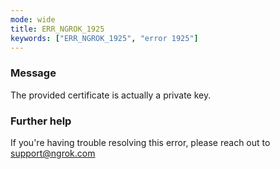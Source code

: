 ```yaml
---
mode: wide
title: ERR_NGROK_1925
keywords: ["ERR_NGROK_1925", "error 1925"]
---
```


### Message

The provided certificate is actually a private key.

### Further help

If you're having trouble resolving this error, please reach out to [support@ngrok.com](mailto:support@ngrok.com?subject=Help%20with%20ERR_NGROK_1925)

